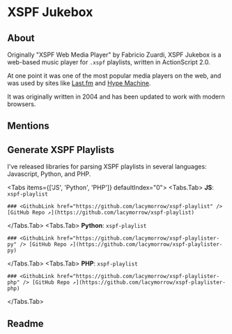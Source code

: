 # XSPF Jukebox

## About

Originally "XSPF Web Media Player" by Fabricio Zuardi, XSPF Jukebox is a web-based music player for `.xspf` playlists, written in ActionScript 2.0.

At one point it was one of the most popular media players on the web, and was used by sites like [Last.fm](https://www.last.fm/) and [Hype Machine](https://www.hypem.com/).

It was originally written in 2004 and has been updated to work with modern browsers.

## Mentions

## Generate XSPF Playlists

I've released libraries for parsing XSPF playlists in several languages: Javascript, Python, and PHP.

<Tabs items={['JS', 'Python', 'PHP']} defaultIndex="0">
  <Tabs.Tab>
  	**JS**: `xspf-playlist`

	### <GithubLink href="https://github.com/lacymorrow/xspf-playlist" /> [GitHub Repo ↗](https://github.com/lacymorrow/xspf-playlist)
  </Tabs.Tab>
  <Tabs.Tab>
	**Python**: `xspf-playlist`

	### <GithubLink href="https://github.com/lacymorrow/xspf-playlister-py" /> [GitHub Repo ↗](https://github.com/lacymorrow/xspf-playlister-py)

  </Tabs.Tab>
  <Tabs.Tab>
	**PHP**: `xspf-playlist`

	### <GithubLink href="https://github.com/lacymorrow/xspf-playlister-php" /> [GitHub Repo ↗](https://github.com/lacymorrow/xspf-playlister-php)

  </Tabs.Tab>
</Tabs>

## Readme

<Readme username='lacymorrow' repo='xspf-jukebox' />

